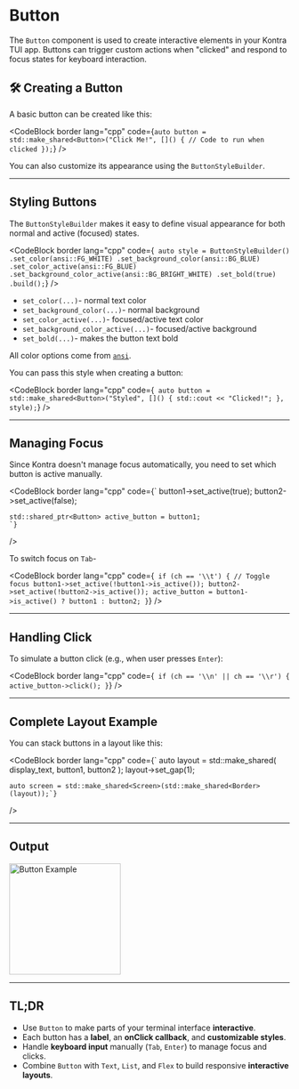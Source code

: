 # Button

The `Button` component is used to create interactive elements in your Kontra TUI app. Buttons can trigger custom actions when "clicked" and respond to focus states for keyboard interaction.

## 🛠️ Creating a Button

A basic button can be created like this:

<CodeBlock
  border
  lang="cpp"
  code={`
    auto button = std::make_shared<Button>("Click Me!", []() {
        // Code to run when clicked
    });
`}
/>

You can also customize its appearance using the `ButtonStyleBuilder`.

---

## Styling Buttons

The `ButtonStyleBuilder` makes it easy to define visual appearance for both normal and active (focused) states.

<CodeBlock
  border
  lang="cpp"
  code={`
    auto style = ButtonStyleBuilder()
    .set_color(ansi::FG_WHITE)
    .set_background_color(ansi::BG_BLUE)
    .set_color_active(ansi::FG_BLUE)
    .set_background_color_active(ansi::BG_BRIGHT_WHITE)
    .set_bold(true)
    .build();`}
/>

- `set_color(...)`- normal text color
- `set_background_color(...)`- normal background
- `set_color_active(...)`- focused/active text color
- `set_background_color_active(...)`- focused/active background
- `set_bold(...)`- makes the button text bold

All color options come from [`ansi`](/docs/ansi).

You can pass this style when creating a button:

<CodeBlock
  border
  lang="cpp"
  code={`
    auto button = std::make_shared<Button>("Styled", []() {
        std::cout << "Clicked!";
    }, style);`}
/>

---

## Managing Focus

Since Kontra doesn't manage focus automatically, you need to set which button is active manually.

<CodeBlock border 
  lang="cpp"
  code={`
    button1->set_active(true);
    button2->set_active(false);

    std::shared_ptr<Button> active_button = button1;
    `}

/>

To switch focus on `Tab`-

<CodeBlock
  border
  lang="cpp"
  code={`
    if (ch == '\\t') {
        // Toggle focus
        button1->set_active(!button1->is_active());
        button2->set_active(!button2->is_active());
        active_button = button1->is_active() ? button1 : button2;
    }`}
/>

---

## Handling Click

To simulate a button click (e.g., when user presses `Enter`):

<CodeBlock
  border
  lang="cpp"
  code={`
    if (ch == '\\n' || ch == '\\r') {
        active_button->click();
    }`}
/>

---

## Complete Layout Example

You can stack buttons in a layout like this:

<CodeBlock border 
  lang="cpp"
  code={`
    auto layout = std::make_shared<List>(
        display_text,
        button1,
        button2
    );
    layout->set_gap(1);

    auto screen = std::make_shared<Screen>(std::make_shared<Border>(layout));`}

/>

---

## Output

<img
  src="/images/button-example.png"
  className="w-full"
  alt="Button Example"
  width="200"
/>

---

## TL;DR

- Use `Button` to make parts of your terminal interface **interactive**.
- Each button has a **label**, an **onClick callback**, and **customizable styles**.
- Handle **keyboard input** manually (`Tab`, `Enter`) to manage focus and clicks.
- Combine `Button` with `Text`, `List`, and `Flex` to build responsive **interactive layouts**.

